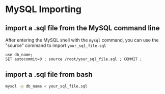 # MySQL Importing

## import a .sql file from the MySQL command line
After entering the MySQL shell with the `mysql` command, you can use the "source" command to import `your_sql_file.sql`
```mysql
use db_name;
SET autocommit=0 ; source /root/your_sql_file.sql ; COMMIT ;
```
## import a .sql file from bash
```bash
mysql -p db_name < your_sql_file.sql
```